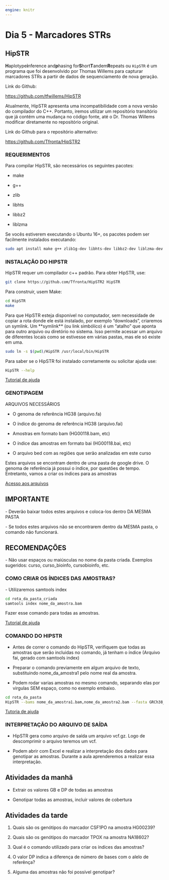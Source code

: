 ```yaml
---
engine: knitr
---
```


# Dia 5 - Marcadores STRs {#sec-dia5 .unnumbered}

## HipSTR

**H**aplotype**i**nference and**p**hasing for**S**hort**T**andem**R**epeats ou `HipSTR` é um programa que foi desenvolvido por Thomas Willems para capturar marcadores STRs a partir de dados de sequenciamento de nova geração.

Link do Github:

<https://github.com/tfwillems/HipSTR>

Atualmente, HipSTR apresenta uma incompatibilidade com a nova versão do compilador do C++. Portanto, iremos utilizar um repositório transitório que já contém uma mudança no código fonte, até o Dr. Thomas Willems modificar diretamente no repositório original.

Link do Github para o repositório alternativo:

<https://github.com/Tfronta/HipSTR2>

### REQUERIMENTOS

Para compilar HipSTR, são necessários os seguintes pacotes:

-   make

-   g++

-   zlib

-   libhts

-   libbz2

-   liblzma

Se vocês estiverem executando o Ubuntu 16+, os pacotes podem ser facilmente instalados executando:

```bash
sudo apt install make g++ zlib1g-dev libhts-dev libbz2-dev liblzma-dev
```

### INSTALAÇÃO DO HIPSTR

HipSTR requer um compilador c++ padrão. Para obter HipSTR, use:

```bash
git clone https://github.com/Tfronta/HipSTR2 HipSTR
```

Para construir, usem Make:

```bash
cd HipSTR
make
```

Para que HipSTR esteja disponível no computador, sem necessidade de copiar a rota donde ele está instalado, por exemplo "downloads", criaremos un symlink. Um \*\*symlink\*\* (ou link simbólico) é um "atalho" que aponta para outro arquivo ou diretório no sistema. Isso permite acessar um arquivo de diferentes locais como se estivesse em várias pastas, mas ele só existe em uma.

```bash
sudo ln -s $(pwd)/HipSTR /usr/local/bin/HipSTR
```

Para saber se o HipSTR foi instalado corretamente ou solicitar ajuda use:

```bash
HipSTR --help
```

[Tutorial de ajuda](https://drive.google.com/file/d/1H9LA6Yp8Pho_XBQOpNENhL3Egtj1B24R/view?usp=drive_link)

### GENOTIPAGEM

ARQUIVOS NECESSÁRIOS

-   O genoma de referência HG38 (arquivo.fa)

-   O índice do genoma de referência HG38 (arquivo.fai)

-   Amostras em formato bam (HG00118.bam, etc)

-   O índice das amostras em formato bai (HG00118.bai, etc)

-   O arquivo bed com as regiões que serão analizadas em este curso

Estes arquivos se encontram dentro de uma pasta de google drive. O genoma de referência já possui o índice, por questões de tempo. Entretanto, vamos a criar os índices para as amostras

[Acesso aos arquivos](https://drive.google.com/drive/folders/14ZXVyXaDAP_QvTrtizeAtrZTL8E_25GP?usp=drive_link)

::: callout-important
## IMPORTANTE

\- Deverão baixar todos estes arquivos e coloca-los dentro DA MESMA PASTA

\- Se todos estes arquivos não se encontrarem dentro da MESMA pasta, o comando não funcionará.
:::

::: callout-tip
## RECOMENDAÇÕES

\- Não usar espaços ou maiúsculas no nome da pasta criada. Exemplos sugeridos: curso, curso_bioinfo, cursobioinfo, etc.
:::

### COMO CRIAR OS ÍNDICES DAS AMOSTRAS?

\- Utilizaremos samtools index

```bash
cd rota_da_pasta_criada
samtools index nome_da_amostra.bam
```

Fazer esse comando para todas as amostras.

[Tutorial de ajuda](https://drive.google.com/file/d/1_kTWQTcX4k_adN28sEJb47drwAZAzrm0/view?usp=drive_link)

### COMANDO DO HIPSTR

-   Antes de correr o comando do HipSTR, verifiquem que todas as amostras que serão incluidas no comando, já tenham o índice (Arquivo fai, gerado com samtools index)

-   Preparar o comando previamente em algum arquivo de texto, substituindo nome_da_amostra1 pelo nome real da amostra.

-   Podem rodar varias amostras no mesmo comando, separando elas por virgulas SEM espaço, como no exemplo embaixo.

```bash
cd rota_da_pasta
HipSTR --bams nome_da_amostra1.bam,nome_da_amostra2.bam --fasta GRCh38_full_analysis_set_plus_decoy_hla.fa --regions regionsx.bed --str-vcf nome_de_saida.vcf.gz --min-reads 8 --def-stutter-model --max-flank-indel 0.50 --max-str-len 127 --viz-out aln.viz.gz
```

[Tutoria de ajuda](https://drive.google.com/file/d/1jBNQ8lxWDYQ-L4U34WVhbenagOPWRerR/view?usp=drive_link)

### INTERPRETAÇÃO DO ARQUIVO DE SAÍDA

-   HipSTR gera como arquivo de saída um arquivo vcf.gz. Logo de descomprimir o arquivo teremos um vcf.

-   Podem abrir com Excel e realizar a interpretação dos dados para genotipar as amostras. Durante a aula aprenderemos a realizar essa interpretação.

## Atividades da manhã

-   Extrair os valores GB e DP de todas as amostras

-   Genotipar todas as amostras, incluir valores de cobertura

## Atividades da tarde

1.  Quais são os genótipos do marcador CSF1PO na amostra HG00239?

2.  Quais são os genótipos do marcador TPOX na amostra NA18602?

3.  Qual é o comando utilizado para criar os índices das amostras?

4.  O valor DP indica a diferença de número de bases com o alelo de referênça?

5.  Alguma das amostras não foi possível genotipar?
